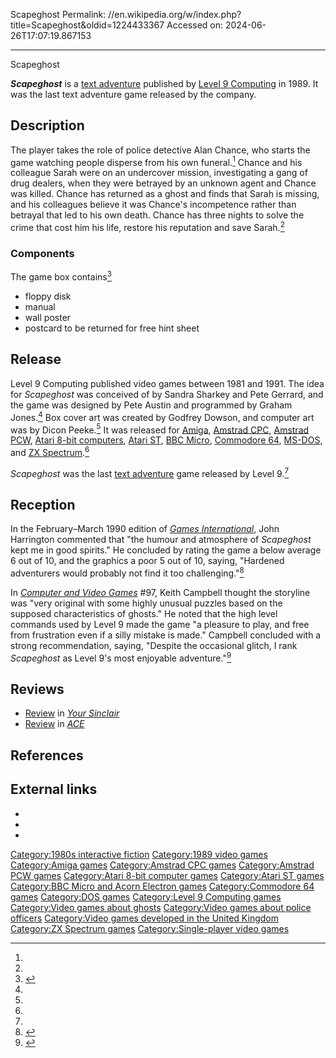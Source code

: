 Scapeghost
Permalink: //en.wikipedia.org/w/index.php?title=Scapeghost&oldid=1224433367
Accessed on: 2024-06-26T17:07:19.867153



------
Scapeghost
{{italic title}}
{{Infobox video game
|title = Scapeghost
|image = Scapeghost Cover.jpg
|caption = Cover art by Godfrey Dowson
|developer = [[Level 9 Computing|Level 9]]
|publisher = Level 9
|released = 1989
|genre = [[Interactive fiction]]
|modes = [[Single-player video game|Single-player]]
|platforms = [[Amiga]], [[Amstrad CPC]], [[Amstrad PCW]], [[Atari 8-bit]], [[Atari ST]], [[BBC Micro]], [[Commodore 64]], [[MS-DOS]], [[ZX Spectrum]]<ref>[http://adventure.if-legends.org/Level_9_Computing.html Scapeghost at Adventureland] by Hans Persson and Stefan Meier</ref>
}}

'''''Scapeghost''''' is a [[text adventure]] published by [[Level 9 Computing]] in 1989. It was the last text adventure game released by the company.

==Description==
The player takes the role of police detective Alan Chance, who starts the game watching people disperse from his own funeral.<ref name=cv97 /> Chance and his colleague Sarah were on an undercover mission, investigating a gang of drug dealers, when they were betrayed by an unknown agent and Chance was killed. Chance has returned as a ghost and finds that Sarah is missing, and his colleagues believe it was Chance's incompetence rather than betrayal that led to his own death. Chance has three nights to solve the crime that cost him his life, restore his reputation and save Sarah.<ref name=gi />

===Components===
The game box contains<ref name=mocagh>{{cite web | url =https://mocagh.org/loadpage.php?getgame=scapeghost | title =Scapeghost | website =Museum of Computer Adventure Gem History | access-date =2021-09-07}}</ref>
* floppy disk
* manual
* wall poster
* postcard to be returned for free hint sheet

==Release==
Level 9 Computing published video games between 1981 and 1991. The idea for ''Scapeghost'' was conceived of by Sandra Sharkey and Pete Gerrard, and the game was designed by Pete Austin and programmed by Graham Jones.<ref name="mocagh" /> Box cover art was created by Godfrey Dowson, and computer art was by Dicon Peeke.<ref name="mocagh" /> It was released for [[Amiga]], [[Amstrad CPC]], [[Amstrad PCW]], [[Atari 8-bit computers]], [[Atari ST]], [[BBC Micro]], [[Commodore 64]], [[MS-DOS]], and [[ZX Spectrum]].<ref name = gi />

''Scapeghost'' was the last [[text adventure]] game released by Level 9.<ref name = gi />

==Reception==
{{Video game reviews
| Z64=97%<ref>Zzap!64 review, [[Newsfield Publications]], issue 56, page 39</ref>
}}
In the February–March 1990 edition of ''[[Games International]]'', John Harrington commented that "the humour and atmosphere of ''Scapeghost'' kept me in good spirits." He concluded by rating the game a below average 6 out of 10, and the graphics a poor 5 out of 10, saying, "Hardened adventurers would probably not  find it too challenging."<ref name=gi>{{cite magazine|last=Harrington|first=John| date=February–March 1990|title=Scapeghost|journal=[[Games International]]| issue=13|pages=46}}</ref>

In ''[[Computer and Video Games]]'' #97, Keith Campbell thought the storyline was "very original with some highly unusual puzzles based on the supposed characteristics of ghosts." He noted that the high level commands used by Level 9 made the game "a pleasure to play, and free from frustration even if a silly mistake is made." Campbell concluded with a strong recommendation, saying, "Despite the occasional glitch, I rank ''Scapeghost'' as Level 9's most enjoyable adventure."<ref name=cv97>{{cite magazine | last =Campbell | first =Keith | title =Scapeghost (Level 9 Computing) | magazine=[[Computer and Video Games]]| issue =97| publisher =Future Publishing | date =December 1989}}</ref>

==Reviews==
*[https://archive.org/details/Your_Sinclair_049/page/n80/mode/2up Review] in ''[[Your Sinclair]]''
*[https://archive.org/details/ace-magazine-27/page/n143/mode/2up Review] in ''[[ACE (magazine)|ACE]]''

==References==
{{Reflist}}

==External links ==
* {{WoS game|id=0006926}}
* {{Lemon Amiga game|id=931}}
* {{IFDB|id=zfis82bb2nl9t4rp}}

{{Level 9}}

[[Category:1980s interactive fiction]]
[[Category:1989 video games]]
[[Category:Amiga games]]
[[Category:Amstrad CPC games]]
[[Category:Amstrad PCW games]]
[[Category:Atari 8-bit computer games]]
[[Category:Atari ST games]]
[[Category:BBC Micro and Acorn Electron games]]
[[Category:Commodore 64 games]]
[[Category:DOS games]]
[[Category:Level 9 Computing games]]
[[Category:Video games about ghosts]]
[[Category:Video games about police officers]]
[[Category:Video games developed in the United Kingdom]]
[[Category:ZX Spectrum games]]
[[Category:Single-player video games]]

{{videogame-stub}}